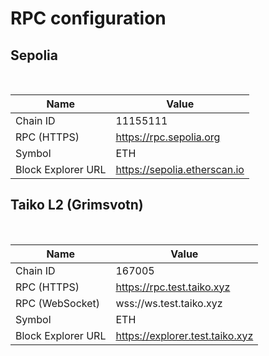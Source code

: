 
# RPC configuration

## Sepolia

<br />
<ConnectToMetamaskButton network="Sepolia" />

| Name               | Value                        |
| ------------------ | ---------------------------- |
| Chain ID           | 11155111                     |
| RPC (HTTPS)        | https://rpc.sepolia.org      |
| Symbol             | ETH                          |
| Block Explorer URL | https://sepolia.etherscan.io |

## Taiko L2 (Grimsvotn)

<br />
<ConnectToMetamaskButton network="Grimsvotn" />

| Name               | Value                           |
| ------------------ | ------------------------------- |
| Chain ID           | 167005                          |
| RPC (HTTPS)        | https://rpc.test.taiko.xyz      |
| RPC (WebSocket)    | wss://ws.test.taiko.xyz         |
| Symbol             | ETH                             |
| Block Explorer URL | https://explorer.test.taiko.xyz |
